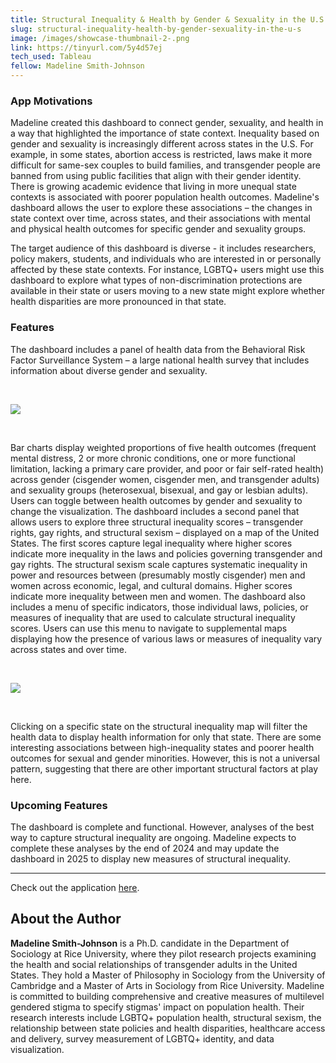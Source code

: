 ```yaml
---
title: Structural Inequality & Health by Gender & Sexuality in the U.S.
slug: structural-inequality-health-by-gender-sexuality-in-the-u-s
image: /images/showcase-thumbnail-2-.png
link: https://tinyurl.com/5y4d57ej
tech_used: Tableau
fellow: Madeline Smith-Johnson
---
```

### **App Motivations**

Madeline created this dashboard to connect gender, sexuality, and health in a way that highlighted the importance of state context. Inequality based on gender and sexuality is increasingly different across states in the U.S. For example, in some states, abortion access is restricted, laws make it more difficult for same-sex couples to build families, and transgender people are banned from using public facilities that align with their gender identity. There is growing academic evidence that living in more unequal state contexts is associated with poorer population health outcomes. Madeline's dashboard allows the user to explore these associations – the changes in state context over time, across states, and their associations with mental and physical health outcomes for specific gender and sexuality groups. 

The target audience of this dashboard is diverse - it includes researchers, policy makers, students, and individuals who are interested in or personally affected by these state contexts. For instance, LGBTQ+ users might use this dashboard to explore what types of non-discrimination protections are available in their state or users moving to a new state might explore whether health disparities are more pronounced in that state.   

### **Features**

The dashboard includes a panel of health data from the Behavioral Risk Factor Surveillance System – a large national health survey that includes information about diverse gender and sexuality. 

<br>

![](/images/dashboard-_-explore-specific-indicators-madeline-smith-johnson.png)

<br>

Bar charts display weighted proportions of five health outcomes (frequent mental distress, 2 or more chronic conditions, one or more functional limitation, lacking a primary care provider, and poor or fair self-rated health) across gender (cisgender women, cisgender men, and transgender adults) and sexuality groups (heterosexual, bisexual, and gay or lesbian adults). Users can toggle between health outcomes by gender and sexuality to change the visualization. The dashboard includes a second panel that allows users to explore three structural inequality scores – transgender rights, gay rights, and structural sexism – displayed on a map of the United States. The first scores capture legal inequality where higher scores indicate more inequality in the laws and policies governing transgender and gay rights. The structural sexism scale captures systematic inequality in power and resources between (presumably mostly cisgender) men and women across economic, legal, and cultural domains. Higher scores indicate more inequality between men and women. The dashboard also includes a menu of specific indicators, those individual laws, policies, or measures of inequality that are used to calculate structural inequality scores. Users can use this menu to navigate to supplemental maps displaying how the presence of various laws or measures of inequality vary across states and over time.  

<br>

![](/images/dashboard-_-opening-view-madeline-smith-johnson.png)

<br>

Clicking on a specific state on the structural inequality map will filter the health data to display health information for only that state. There are some interesting associations between high-inequality states and poorer health outcomes for sexual and gender minorities. However, this is not a universal pattern, suggesting that there are other important structural factors at play here.

### **Upcoming Features**

The dashboard is complete and functional. However, analyses of the best way to capture structural inequality are ongoing. Madeline expects to complete these analyses by the end of 2024 and may update the dashboard in 2025 to display new measures of structural inequality.

- - -

Check out the application [here](https://tinyurl.com/5y4d57ej).

## About the Author

**Madeline Smith-Johnson** is a Ph.D. candidate in the Department of Sociology at Rice University, where they pilot research projects examining the health and social relationships of transgender adults in the United States. They hold a Master of Philosophy in Sociology from the University of Cambridge and a Master of Arts in Sociology from Rice University. Madeline is committed to building comprehensive and creative measures of multilevel gendered stigma to specify stigmas' impact on population health. Their research interests include LGBTQ+ population health, structural sexism, the relationship between state policies and health disparities, healthcare access and delivery, survey measurement of LGBTQ+ identity, and data visualization.
